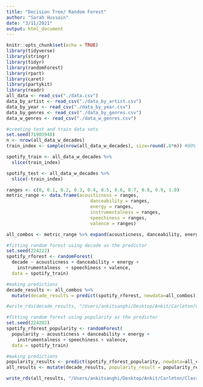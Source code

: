 ```yaml
---
title: "Decision Tree/ Random Forest"
author: "Sarah Hussain"
date: "3/11/2021"
output: html_document
---
```


```r
knitr::opts_chunk$set(echo = TRUE)
library(tidyverse)
library(stringr)
library(tidyr)
library(randomForest)
library(rpart)
library(caret)
library(partykit)
library(readr)
all_data <- read_csv("./data.csv")
data_by_artist <- read_csv("./data_by_artist.csv")
data_by_year <- read_csv("./data_by_year.csv")
data_by_genres <- read_csv("./data_by_genres.csv")
data_w_genres <- read_csv("./data_w_genres.csv")
```

```r
#creating test and train data sets 
set.seed(71903948)
n <- nrow(all_data_w_decades)
train_index <- sample(nrow(all_data_w_decades), size=round(.8*n)) #80% training

spotify_train <- all_data_w_decades %>%
  slice(train_index)

spotify_test <- all_data_w_decades %>%
  slice(-train_index)
```

```r
ranges <- c(0, 0.1, 0.2, 0.3, 0.4, 0.5, 0.6, 0.7, 0.8, 0.9, 1.0)
metric_range <- data.frame(acousticness = ranges, 
                               danceability = ranges,
                               energy = ranges, 
                               instrumentalness = ranges, 
                               speechiness = ranges, 
                               valence = ranges)

all_combos <- metric_range %>% expand(acousticness, danceability, energy, instrumentalness, speechiness, valence)
```

```r
#fitting random forest using decade as the predictor
set.seed(224222)
spotify_rforest <- randomForest(
  decade ~ acousticness + danceability + energy + 
    instrumentalness  + speechiness + valence, 
  data = spotify_train)

#making predictions
decade_results <- all_combos %>%
  mutate(decade_results = predict(spotify_rforest, newdata=all_combos)) 

#write_rds(decade_results, "/Users/ankitsanghi/Desktop/Ankit/Carleton/Classes/STAT 220/content/final-project-sanghi-hussain/decade_results.rds")
```

```r
#fitting random forest using popularity as the predictor
set.seed(224202)
spotify_rforest_popularity <- randomForest(
  popularity ~ acousticness + danceability + energy + 
    instrumentalness + speechiness + valence, 
  data = spotify_train)

#making predictions
popularity_results <- predict(spotify_rforest_popularity, newdata=all_combos)
all_results <- mutate(decade_results, popularity_result = popularity_results)

write_rds(all_results, "/Users/ankitsanghi/Desktop/Ankit/Carleton/Classes/STAT 220/content/final-project-sanghi-hussain/results.rds")
```



